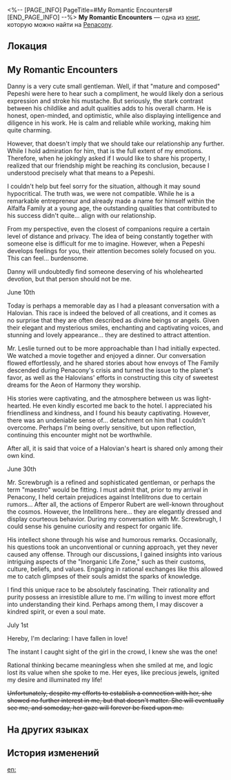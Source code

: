 <%-- [PAGE_INFO]
PageTitle=#My Romantic Encounters#
[END_PAGE_INFO] --%>
{{Дополнить}}
{{Книга Инфобокс
|id           = 329
|partIds      = 190605
|Название     = 
|Изображение  = Предмет Журнал Пенакония.png
|Мир          = Penacony
|Томов        = 1
|Автор        = <!--нужно добавить-->
|Описание     = A lady's notes on her romantic encounters.
|Том1         = {{tx}}
|Источник1    = {{tx|Отсутствует источник}}
|Персонажи    = Emperor Rubert
|Фракции      = Penacony; Pepeshi; The Family
}}
'''My Romantic Encounters''' — одна из [[Книги|книг]], которую можно найти на [[Penacony]].

==Локация==
{{Отметка карты|<!--название карты-->|<!--id отметки-->}}

==My Romantic Encounters==
Danny is a very cute small gentleman. Well, if that "mature and composed" Pepeshi were here to hear such a compliment, he would likely don a serious expression and stroke his mustache. But seriously, the stark contrast between his childlike and adult qualities adds to his overall charm. He is honest, open-minded, and optimistic, while also displaying intelligence and diligence in his work. He is calm and reliable while working, making him quite charming.

However, that doesn't imply that we should take our relationship any further. While I hold admiration for him, that is the full extent of my emotions. Therefore, when he jokingly asked if I would like to share his property, I realized that our friendship might be reaching its conclusion, because I understood precisely what that means to a Pepeshi.

I couldn't help but feel sorry for the situation, although it may sound hypocritical. The truth was, we were not compatible. While he is a remarkable entrepreneur and already made a name for himself within the Alfalfa Family at a young age, the outstanding qualities that contributed to his success didn't quite... align with our relationship.

From my perspective, even the closest of companions require a certain level of distance and privacy. The idea of being constantly together with someone else is difficult for me to imagine. However, when a Pepeshi develops feelings for you, their attention becomes solely focused on you. This can feel... burdensome.

Danny will undoubtedly find someone deserving of his wholehearted devotion, but that person should not be me.

June 10th

Today is perhaps a memorable day as I had a pleasant conversation with a Halovian. This race is indeed the beloved of all creations, and it comes as no surprise that they are often described as divine beings or angels. Given their elegant and mysterious smiles, enchanting and captivating voices, and stunning and lovely appearance... they are destined to attract attention.

Mr. Leslie turned out to be more approachable than I had initially expected. We watched a movie together and enjoyed a dinner. Our conversation flowed effortlessly, and he shared stories about how envoys of The Family descended during Penacony's crisis and turned the issue to the planet's favor, as well as the Halovians' efforts in constructing this city of sweetest dreams for the Aeon of Harmony they worship.

His stories were captivating, and the atmosphere between us was light-hearted. He even kindly escorted me back to the hotel. I appreciated his friendliness and kindness, and I found his beauty captivating. However, there was an undeniable sense of... detachment on him that I couldn't overcome. Perhaps I'm being overly sensitive, but upon reflection, continuing this encounter might not be worthwhile.

After all, it is said that voice of a Halovian's heart is shared only among their own kind.

June 30th

Mr. Screwbrugh is a refined and sophisticated gentleman, or perhaps the term "maestro" would be fitting. I must admit that, prior to my arrival in Penacony, I held certain prejudices against Intellitrons due to certain rumors... After all, the actions of Emperor Rubert are well-known throughout the cosmos. However, the Intellitrons here... they are elegantly dressed and display courteous behavior. During my conversation with Mr. Screwbrugh, I could sense his genuine curiosity and respect for organic life.

His intellect shone through his wise and humorous remarks. Occasionally, his questions took an unconventional or cunning approach, yet they never caused any offense. Through our discussions, I gained insights into various intriguing aspects of the "Inorganic Life Zone," such as their customs, culture, beliefs, and values. Engaging in rational exchanges like this allowed me to catch glimpses of their souls amidst the sparks of knowledge.

I find this unique race to be absolutely fascinating. Their rationality and purity possess an irresistible allure to me. I'm willing to invest more effort into understanding their kind. Perhaps among them, I may discover a kindred spirit, or even a soul mate.

July 1st

Hereby, I'm declaring: I have fallen in love!

The instant I caught sight of the girl in the crowd, I knew she was the one!

Rational thinking became meaningless when she smiled at me, and logic lost its value when she spoke to me. Her eyes, like precious jewels, ignited my desire and illuminated my life!

<s>Unfortunately, despite my efforts to establish a connection with her, she showed no further interest in me, but that doesn't matter. She will eventually see me, and someday, her gaze will forever be fixed upon me.</s>

==На других языках==
{{На других языках
|en   = My Romantic Encounters
|zhs  = 邂逅笔记
|zht  = 邂逅筆記
|ja   = 出会いのノート
|ko   = 만남 일지
|es   = Mis encuentros amorosos
|fr   = Mes rencontres romantiques
|ru   = Мои романтические встречи
|th   = บันทึกของการพบกัน
|vi   = Ghi Chép Cuộc Gặp Gỡ
|de   = Meine romantischen Treffen
|id   = Catatan Pertemuan
|pt   = Meus Encontros Românticos
}}

==История изменений==
{{История изменений|3.5}}

[[en:]]